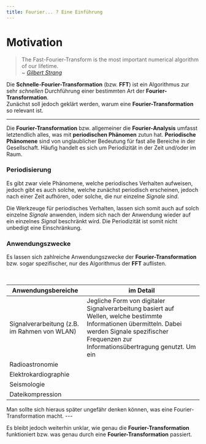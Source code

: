 ```yaml
---
title: Fourier... ? Eine Einführung
---
```



# Motivation

> The Fast-Fourier-Transform is the most important numerical algorithm of our lifetime.  
> ~ <cite>[Gilbert Strang](https://en.wikipedia.org/wiki/Gilbert_Strang)</cite>

Die **Schnelle-Fourier-Transformation** (bzw. **FFT**) ist ein Algorithmus zur sehr _schnellen_ Durchführung einer bestimmten Art der **Fourier-Transformation**.  
Zunächst soll jedoch geklärt werden, warum eine **Fourier-Transformation** so relevant ist.

---

Die **Fourier-Transformation** bzw. allgemeiner die **Fourier-Analysis** umfasst letztendlich alles, was mit **periodischen Phänomen** zutun hat. **Periodische Phänomene** sind von unglaublicher Bedeutung für fast alle Bereiche in der Gesellschaft. Häufig handelt es sich
um Periodizität in der Zeit und/oder im Raum.

### Periodisierung

Es gibt zwar viele Phänomene, welche periodisches Verhalten aufweisen, jedoch gibt es auch solche, welche zunächst periodisch erscheinen, jedoch nach einer Zeit aufhören, oder solche, die nur einzelne _Signale sind_.

<SingleSignal />
<PeriodicSignal />

Die Werkzeuge für periodisches Verhalten, lassen sich somit auch auf solch einzelne _Signale_ anwenden, indem sich nach der Anwendung wieder auf ein einzelnes _Signal_ beschränkt wird. Die Periodizität ist somit nicht unbedigt eine Einschränkung.

### Anwendungszwecke

Es lassen sich zahlreiche Anwendungszwecke der **Fourier-Transformation** bzw. sogar spezifischer, nur des Algorithmus der **FFT** auflisten.

<br />

| Anwendungsbereiche                           | im Detail                                                                                                                                                                                               |
| -------------------------------------------- | ------------------------------------------------------------------------------------------------------------------------------------------------------------------------------------------------------- |
| Signalverarbeitung (z.B. im Rahmen von WLAN) | Jegliche Form von digitaler Signalverarbeitung basiert auf Wellen, welche bestimmte Informationen übermitteln. Dabei werden Signale spezifischer Frequenzen zur Informationsübertragung genutzt. Um ein |
| Radioastronomie                              |                                                                                                                                                                                                         |
| Elektrokardiographie                         |                                                                                                                                                                                                         |
| Seismologie                                  |                                                                                                                                                                                                         |
| Dateikompression                             |                                                                                                                                                                                                         |

<Callout emoji="🚧">
  Man sollte sich hieraus später ungefähr denken können, was eine
  Fourier-Transformation macht.
</Callout>
---

Es bleibt jedoch weiterhin unklar, wie genau die **Fourier-Transformation** funktioniert bzw. was genau durch eine **Fourier-Transformation** passiert.
